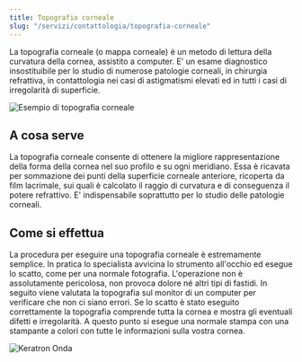 ```yaml
---
title: Topografia corneale
slug: "/servizi/contattologia/topografia-corneale"
---
```


La topografia corneale (o mappa corneale) è un metodo di lettura della curvatura della cornea, assistito a computer. E' un esame diagnostico insostituibile per lo studio di numerose patologie corneali, in chirurgia refrattiva, in contattologia nei casi di astigmatismi elevati ed in tutti i casi di irregolarità di superficie.

![Esempio di topografia corneale](./images/topografia.jpg)

## A cosa serve

La topografia corneale consente di ottenere la migliore rappresentazione della forma della cornea nel suo profilo e su ogni meridiano. Essa è ricavata per sommazione dei punti della superficie corneale anteriore, ricoperta da film lacrimale, sui quali è calcolato il raggio di curvatura e di conseguenza il potere refrattivo. E' indispensabile soprattutto per lo studio delle patologie corneali.

## Come si effettua

La procedura per eseguire una topografia corneale è estremamente semplice. In pratica lo specialista avvicina lo strumento all'occhio ed esegue lo scatto, come per una normale fotografia. L'operazione non è assolutamente pericolosa, non provoca dolore né altri tipi di fastidi. In seguito viene valutata la topografia sul monitor di un computer per verificare che non ci siano errori. Se lo scatto è stato eseguito correttamente la topografia comprende tutta la cornea e mostra gli eventuali difetti e irregolarità. A questo punto si esegue una normale stampa con una stampante a colori con tutte le informazioni sulla vostra cornea.

![Keratron Onda](./images/keratron-onda.jpg)
